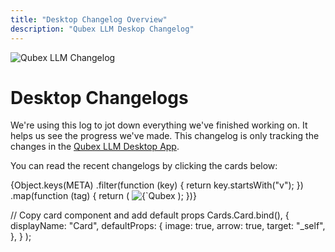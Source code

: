 ```yaml
---
title: "Desktop Changelog Overview"
description: "Qubex LLM Deskop Changelog"
---
```



<Image
  src="/images/product/changelog/header-image.png"
  height={1080}
  width={1920}
  quality={100}
  alt="Qubex LLM Changelog"
/>

# Desktop Changelogs

We're using this log to jot down everything we've finished working on. It helps us see the progress we've made. This changelog is only tracking the changes in the <Link href='https://Qubex LLM.com/download'><u>Qubex LLM Desktop App</u></Link>.

You can read the recent changelogs by clicking the cards below:

<Cards>
  {Object.keys(META)
    .filter(function (key) {
      return key.startsWith("v");
    })
    .map(function (tag) {
      return (
        <Card title={`Changelog ${tag}`} href={tag}>
          <Image
            src="/images/product/changelog/header-image.png"
            height={1080}
            width={1920}
            quality={100}
            alt={`Qubex LLM Desktop Changelog ${tag}`}
          />
        </Card>
      );
    })}
</Cards>

  // Copy card component and add default props
  Cards.Card.bind(),
  {
    displayName: "Card",
    defaultProps: {
      image: true,
      arrow: true,
      target: "_self",
    },
  }
);

<style global jsx>{`
  img {
    aspect-ratio: 16/9;
    object-fit: cover;
  }
`}</style>
